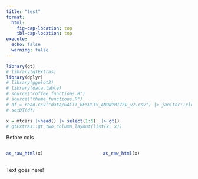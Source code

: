 ```yaml
---
title: "test"
format: 
  html:
    fig-cap-location: top
    tbl-cap-location: top
execute:
  echo: false
  warning: false
---
```


```r
library(gt)
# library(gtExtras)
library(dplyr)
# library(ggplot2)
# library(data.table)
# source("coffee_functions.R")
# source("theme_functions.R")
# df = read.csv("data/GACTT_RESULTS_ANONYMIZED_v2.csv") |> janitor::clean_names()
# setDT(df)
```

```r
x = mtcars |>head() |> select(1:5)  |> gt() 
# gtExtras::gt_two_column_layout(list(x, x))
```
Before cols

:::: {.columns}
::: {.column width="50%"}
```r
as_raw_html(x)
```

:::
::: {.column width="50%"}
```r
as_raw_html(x)
```
:::
::::

Text goes here!
